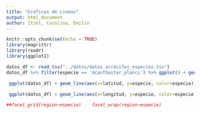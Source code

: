 ```yaml
---
title: "Graficas de Lineas"
output: html_document
author: Itzel, Carolina, Emilio
---
```


```r
knitr::opts_chunk$set(echo = TRUE)
library(magrittr)
library(readr)
library(ggplot2)
```

```r
datos_df <- read_tsv("../datos/datos_arrecifes_especies.tsv")
datos_df %>% filter(especie == 'Acanthaster_planci') %>% ggplot() + geom_point(aes(x=year, y=total, color=especie))
```

```r
 ggplot(datos_df) + geom_line(aes(x=latitud, y=especie, color=especie))
```

```r
 ggplot(datos_df) + geom_line(aes(x=longitud, y=especie, color=especie))

```

```r
##facet_grid(region~especie)    facet_wrap(region~especie)

```

